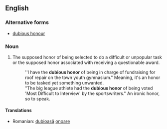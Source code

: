 ==English==

===Alternative forms===
* [[dubious honour]]

===Noun===
{{en-noun|sg=[[dubious]] [[honor]]}}

# The supposed honor of being selected to do a difficult or unpopular task or the supposed honor associated with receiving a questionable award. 
#: ''I have the '''dubious honor''' of being in charge of fundraising for roof repair on the town youth gymnasium."  Meaning, it's an honor to be tasked yet something unwanted.
#:"The big league athlete had the '''dubious honor''' of being voted 'Most Difficult to Interview' by the sportswriters."   An ironic honor, so to speak.

====Translations====
{{trans-top|supposed honor}}
* Romanian: [[dubios|dubioasă]] [[onoare]] {{f}}
{{trans-mid}}

{{trans-bottom}}